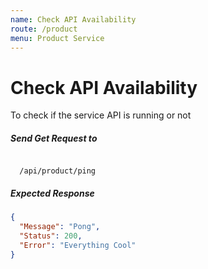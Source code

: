 ```yaml
---
name: Check API Availability
route: /product
menu: Product Service
---
```



# Check API Availability
To check if the service API is running or not
##### Send Get Request to
<Code>
  /api/product/ping
</Code>

##### Expected Response
```json
{
  "Message": "Pong",
  "Status": 200,
  "Error": "Everything Cool"
}
```
